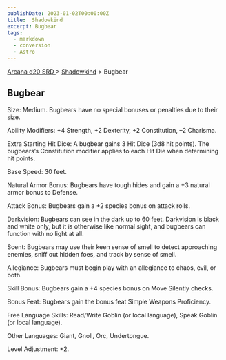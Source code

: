 ```yaml
---
publishDate: 2023-01-02T00:00:00Z
title:  Shadowkind
excerpt: Bugbear
tags:
  - markdown
  - conversion
  - Astro
---
```


[ Arcana d20 SRD ](/#arcanaD20) > [ Shadowkind](arcana-d20-srd-shadowkind-index) > Bugbear

##  Bugbear

Size: Medium. Bugbears have no special bonuses or penalties due to their size.

Ability Modifiers: +4 Strength, +2 Dexterity, +2 Constitution, –2 Charisma.

Extra Starting Hit Dice: A bugbear gains 3 Hit Dice (3d8 hit points). The
bugbears’s Constitution modifier applies to each Hit Die when determining hit
points.

Base Speed: 30 feet.

Natural Armor Bonus: Bugbears have tough hides and gain a +3 natural armor
bonus to Defense.

Attack Bonus: Bugbears gain a +2 species bonus on attack rolls.

Darkvision: Bugbears can see in the dark up to 60 feet. Darkvision is black
and white only, but it is otherwise like normal sight, and bugbears can
function with no light at all.

Scent: Bugbears may use their keen sense of smell to detect approaching
enemies, sniff out hidden foes, and track by sense of smell.

Allegiance: Bugbears must begin play with an allegiance to chaos, evil, or
both.

Skill Bonus: Bugbears gain a +4 species bonus on Move Silently checks.

Bonus Feat: Bugbears gain the bonus feat Simple Weapons Proficiency.

Free Language Skills: Read/Write Goblin (or local language), Speak Goblin (or
local language).

Other Languages: Giant, Gnoll, Orc, Undertongue.

Level Adjustment: +2.

